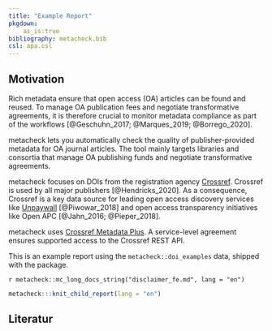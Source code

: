 ```yaml
---
title: "Example Report"
pkgdown:
    as_is:true
bibliography: metacheck.bib
csl: apa.csl
---
```


<!-- this file always has to be in sync with other language versions -->

## Motivation

Rich metadata ensure that open access (OA) articles can be found and reused. 
To manage OA publication fees and negotiate transformative agreements, it is therefore crucial to monitor metadata compliance as part of the workflows [@Geschuhn_2017; @Marques_2019; @Borrego_2020].

metacheck lets you automatically check the quality of publisher-provided metadata for OA journal articles. 
The tool mainly targets libraries and consortia that manage OA publishing funds and negotiate transformative agreements.

metacheck focuses on DOIs from the registration agency [Crossref](https://www.crossref.org/).
Crossref is used by all major publishers [@Hendricks_2020]. 
As a consequence, Crossref is a key data source for leading open access discovery services like [Unpaywall](https://unpaywall.org/) [@Piwowar_2018] and open access transparency initiatives like Open APC [@Jahn_2016; @Pieper_2018]. 

metacheck uses [Crossref Metadata Plus](https://www.crossref.org/services/metadata-retrieval/metadata-plus/).
A service-level agreement ensures supported access to the Crossref REST API.

<div class="alert alert-info" role="alert">
  This is an example report using the `metacheck::doi_examples` data, shipped with the package.
</div>

<div class="alert alert-warning" role="alert">
`r metacheck::mc_long_docs_string("disclaimer_fe.md", lang = "en")`
</div>

```r
metacheck:::knit_child_report(lang = "en")
```

## Literatur
